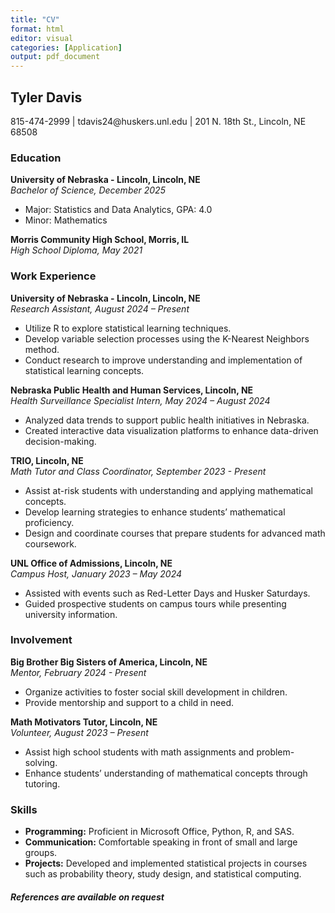 ```yaml
---
title: "CV"
format: html
editor: visual
categories: [Application]
output: pdf_document
---
```


## Tyler Davis

815-474-2999 \| tdavis24\@huskers.unl.edu \| 201 N. 18th St., Lincoln, NE 68508

### Education

**University of Nebraska - Lincoln, Lincoln, NE**\
*Bachelor of Science, December 2025*

-   Major: Statistics and Data Analytics, GPA: 4.0
-   Minor: Mathematics

**Morris Community High School, Morris, IL**\
*High School Diploma, May 2021*

### Work Experience

**University of Nebraska - Lincoln, Lincoln, NE**\
*Research Assistant, August 2024 – Present*

-   Utilize R to explore statistical learning techniques.
-   Develop variable selection processes using the K-Nearest Neighbors method.
-   Conduct research to improve understanding and implementation of statistical learning concepts.

**Nebraska Public Health and Human Services, Lincoln, NE**\
*Health Surveillance Specialist Intern, May 2024 – August 2024*

-   Analyzed data trends to support public health initiatives in Nebraska.
-   Created interactive data visualization platforms to enhance data-driven decision-making.

**TRIO, Lincoln, NE**\
*Math Tutor and Class Coordinator, September 2023 - Present*

-   Assist at-risk students with understanding and applying mathematical concepts.
-   Develop learning strategies to enhance students' mathematical proficiency.
-   Design and coordinate courses that prepare students for advanced math coursework.

**UNL Office of Admissions, Lincoln, NE**\
*Campus Host, January 2023 – May 2024*

-   Assisted with events such as Red-Letter Days and Husker Saturdays.
-   Guided prospective students on campus tours while presenting university information.

### Involvement

**Big Brother Big Sisters of America, Lincoln, NE**\
*Mentor, February 2024 - Present*

-   Organize activities to foster social skill development in children.
-   Provide mentorship and support to a child in need.

**Math Motivators Tutor, Lincoln, NE**\
*Volunteer, August 2023 – Present*

-   Assist high school students with math assignments and problem-solving.
-   Enhance students’ understanding of mathematical concepts through tutoring.

### Skills

-   **Programming:** Proficient in Microsoft Office, Python, R, and SAS.
-   **Communication:** Comfortable speaking in front of small and large groups.
-   **Projects:** Developed and implemented statistical projects in courses such as probability theory, study design, and statistical computing.

##### References are available on request
